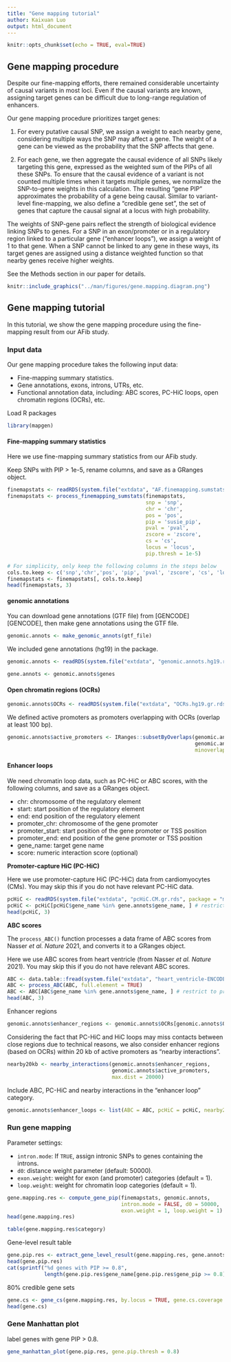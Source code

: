 ```yaml
---
title: "Gene mapping tutorial"
author: Kaixuan Luo
output: html_document
---
```


```r
knitr::opts_chunk$set(echo = TRUE, eval=TRUE)
```

## Gene mapping procedure

Despite our fine-mapping efforts, there remained considerable uncertainty of 
causal variants in most loci. Even if the causal variants are known, 
assigning target genes can be difficult due to long-range regulation of enhancers. 

Our gene mapping procedure prioritizes target genes: 

(1) For every putative causal SNP, we assign a weight to each nearby gene, 
considering multiple ways the SNP may affect a gene.
The weight of a gene can be viewed as the probability that the SNP affects that gene. 

(2) For each gene, we then aggregate the causal evidence of all SNPs likely 
targeting this gene, expressed as the weighted sum of the PIPs of all these SNPs. 
To ensure that the causal evidence of a variant is not counted multiple times 
when it targets multiple genes, we normalize the SNP-to-gene weights in this 
calculation. The resulting “gene PIP” approximates the probability of a gene 
being causal. 
Similar to variant-level fine-mapping, we also define a “credible gene set”, 
the set of genes that capture the causal signal at a locus with high probability.

The weights of SNP-gene pairs reflect the strength of biological evidence 
linking SNPs to genes. 
For a SNP in an exon/promoter or in a regulatory region linked to a particular gene 
("enhancer loops"), 
we assign a weight of 1 to that gene. 
When a SNP cannot be linked to any gene 
in these ways, its target genes are assigned using a distance weighted function
so that nearby genes receive higher weights. 

See the Methods section in our paper for details.


```r
knitr::include_graphics("../man/figures/gene.mapping.diagram.png")
```

## Gene mapping tutorial

In this tutorial, we show the gene mapping procedure using the fine-mapping result 
from our AFib study.

### Input data

Our gene mapping procedure takes the following input data:

* Fine-mapping summary statistics.
* Gene annotations, exons, introns, UTRs, etc.
* Functional annotation data, including: ABC scores, PC-HiC loops,
open chromatin regions (OCRs), etc. 

Load R packages
```r
library(mapgen)
```

#### Fine-mapping summary statistics 

Here we use fine-mapping summary statistics from our AFib study.

Keep SNPs with PIP > 1e-5, rename columns, and save as a GRanges object.
```r
finemapstats <- readRDS(system.file("extdata", "AF.finemapping.sumstats.rds", package = "mapgen"))
finemapstats <- process_finemapping_sumstats(finemapstats, 
                                             snp = 'snp', 
                                             chr = 'chr', 
                                             pos = 'pos', 
                                             pip = 'susie_pip', 
                                             pval = 'pval', 
                                             zscore = 'zscore', 
                                             cs = 'cs', 
                                             locus = 'locus',  
                                             pip.thresh = 1e-5)

# For simplicity, only keep the following columns in the steps below
cols.to.keep <- c('snp','chr','pos', 'pip', 'pval', 'zscore', 'cs', 'locus')
finemapstats <- finemapstats[, cols.to.keep]
head(finemapstats, 3)
```

#### genomic annotations

You can download gene annotations (GTF file) from [GENCODE][GENCODE], 
then make gene annotations using the GTF file. 
```r
genomic.annots <- make_genomic_annots(gtf_file)
```

We included gene annotations (hg19) in the package.

```r
genomic.annots <- readRDS(system.file("extdata", "genomic.annots.hg19.rds", package = "mapgen"))

gene.annots <- genomic.annots$genes
```

#### Open chromatin regions (OCRs) 
```r
genomic.annots$OCRs <- readRDS(system.file("extdata", "OCRs.hg19.gr.rds", package = "mapgen"))
```

We defined active promoters as promoters overlapping with OCRs (overlap at least 100 bp). 
```r
genomic.annots$active_promoters <- IRanges::subsetByOverlaps(genomic.annots$promoters, 
                                                             genomic.annots$OCRs, 
                                                             minoverlap = 100)
```

#### Enhancer loops

We need chromatin loop data, such as PC-HiC or ABC scores, 
with the following columns, and save as a GRanges object.
  
  * chr: chromosome of the regulatory element
  * start: start position of the regulatory element
  * end: end position of the regulatory element
  * promoter_chr: chromosome of the gene promoter
  * promoter_start: start position of the gene promoter or TSS position
  * promoter_end: end position of the gene promoter or TSS position
  * gene_name: target gene name
  * score: numeric interaction score (optional)

**Promoter-capture HiC (PC-HiC)**

Here we use promoter-capture HiC (PC-HiC) data from cardiomyocytes (CMs).
You may skip this if you do not have relevant PC-HiC data.
```r
pcHiC <- readRDS(system.file("extdata", "pcHiC.CM.gr.rds", package = "mapgen"))
pcHiC <- pcHiC[pcHiC$gene_name %in% gene.annots$gene_name, ] # restrict to protein coding genes
head(pcHiC, 3)
```

**ABC scores**

The `process_ABC()` function processes a data frame of ABC scores 
from Nasser *et al.* *Nature* 2021, and converts it to a GRanges object.

Here we use ABC scores from heart ventricle (from Nasser *et al.* *Nature* 2021). 
You may skip this if you do not have relevant ABC scores.
```r
ABC <- data.table::fread(system.file("extdata", "heart_ventricle-ENCODE_ABC.tsv.gz", package = "mapgen"))
ABC <- process_ABC(ABC, full.element = TRUE)
ABC <- ABC[ABC$gene_name %in% gene.annots$gene_name, ] # restrict to protein coding genes
head(ABC, 3)
```

Enhancer regions
```r
genomic.annots$enhancer_regions <- genomic.annots$OCRs[genomic.annots$OCRs$peakType!="Promoter",]
```

Considering the fact that PC-HiC and HiC loops may miss contacts between close regions
due to technical reasons, 
we also consider enhancer regions (based on OCRs) within 20 kb of active promoters
as "nearby interactions". 
```r
nearby20kb <- nearby_interactions(genomic.annots$enhancer_regions,
                                  genomic.annots$active_promoters, 
                                  max.dist = 20000)
```

Include ABC, PC-HiC and nearby interactions in the "enhancer loop" category.
```r
genomic.annots$enhancer_loops <- list(ABC = ABC, pcHiC = pcHiC, nearby20kb = nearby20kb)
```

### Run gene mapping

Parameter settings: 

* `intron.mode`: If `TRUE`, assign intronic SNPs to genes containing the introns.
* `d0`: distance weight parameter (default: 50000).
* `exon.weight`: weight for exon (and promoter) categories (default = 1).
* `loop.weight`: weight for chromatin loop categories (default = 1).

```r
gene.mapping.res <- compute_gene_pip(finemapstats, genomic.annots, 
                                     intron.mode = FALSE, d0 = 50000,
                                     exon.weight = 1, loop.weight = 1)
head(gene.mapping.res)
```

```r
table(gene.mapping.res$category)
```

Gene-level result table
```r
gene.pip.res <- extract_gene_level_result(gene.mapping.res, gene.annots)
head(gene.pip.res)
cat(sprintf("%d genes with PIP >= 0.8", 
            length(gene.pip.res$gene_name[gene.pip.res$gene_pip >= 0.8])))
```

80% credible gene sets
```r
gene.cs <- gene_cs(gene.mapping.res, by.locus = TRUE, gene.cs.coverage = 0.8)
head(gene.cs)
```

### Gene Manhattan plot

label genes with gene PIP > 0.8.
```r
gene_manhattan_plot(gene.pip.res, gene.pip.thresh = 0.8)
```

